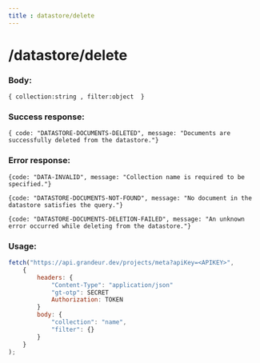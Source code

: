 ```yaml
---
title : datastore/delete
---
```


# /datastore/delete

### Body:

`{ collection:string , filter:object  }`

### Success response:

`{ code: "DATASTORE-DOCUMENTS-DELETED", message: "Documents are successfully deleted from the datastore."}`

### Error response:

`{code: "DATA-INVALID", message: "Collection name is required to be specified."}`

`{code: "DATASTORE-DOCUMENTS-NOT-FOUND", message: "No document in the datastore satisfies the query."}`

`{code: "DATASTORE-DOCUMENTS-DELETION-FAILED", message: "An unknown error occurred while deleting from the datastore."}`

### Usage:

```jsx
fetch("https://api.grandeur.dev/projects/meta?apiKey=<APIKEY>",
	{
		headers: {
			"Content-Type": "application/json"
			"gt-otp": SECRET
			Authorization: TOKEN
		}
		body: {
            "collection": "name",
            "filter": {}
        }
	}
);
```